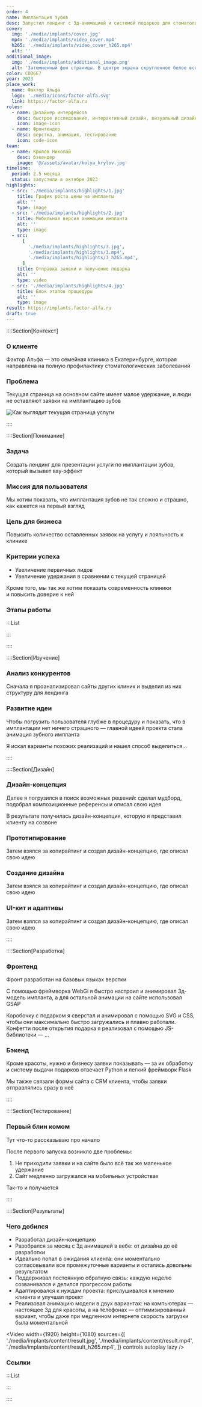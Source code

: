 ```yaml
---
order: 4
name: Имплантация зубов
desc: Запустил лендинг с 3д-анимацией и системой подарков для стоматологической клиники
cover:
  img: './media/implants/cover.jpg'
  mp4: './media/implants/video_cover.mp4'
  h265: './media/implants/video_cover_h265.mp4'
  alt: ''
additional_image:
  img: './media/implants/additional_image.png'
  alt: 'Затемненный фон страницы. В центре экрана скругленное белое всплывающее окно с изображением подарочной коробки. Под коробкой надпись: "Нажмите на подарок и узнайте, что вам досталось"'
color: CDD6E7
year: 2023
place_work:
  name: Фактор Альфа
  logo: './media/icons/factor-alfa.svg'
  link: https://factor-alfa.ru
roles:
  - name: Дизайнер интерфейсов
    desc: быстрое исследование, интерактивный дизайн, визуальный дизайн
    icon: image-icon
  - name: Фронтендер
    desc: верстка, анимация, тестирование
    icon: code-icon
team:
  - name: Крылов Николай
    desc: бэкендер
    image: '@/assets/avatar/kolya_krylov.jpg'
timeline:
  period: 2.5 месяца
  status: запустили в октябре 2023
highlights:
  - src: './media/implants/highlights/1.jpg'
    title: График роста цены на импланты
    alt: ''
    type: image
  - src: './media/implants/highlights/2.jpg'
    title: Мобильная версия анимации импланта
    alt: ''
    type: image
  - src:
      [
        './media/implants/highlights/3.jpg',
        './media/implants/highlights/3.mp4',
        './media/implants/highlights/3_h265.mp4',
      ]
    title: Отправка заявки и получение подарка
    alt: ''
    type: video
  - src: './media/implants/highlights/4.jpg'
    title: Блок этапов процедуры
    alt: ''
    type: image
result: https://implants.factor-alfa.ru
draft: true
---
```



::::Section[Контекст]

### О клиенте

Фактор Альфа — это семейная клиника в Екатеринбурге, которая направлена на полную профилактику стоматологических заболеваний

### Проблема

Текущая страница на основном сайте имеет малое удержание, и люди не оставляют заявки на имплантацию зубов

![](./media/implants/content/current-page.png 'Как выглядит текущая страница услуги')

::::

::::Section[Понимание]

### Задача

Создать лендинг для презентации услуги по имплантации зубов, который вызывет вау-эффект

### Миссия для пользователя

Мы хотим показать, что имплантация зубов не так сложно и страшно, как кажется на первый взгляд

### Цель для бизнеса

Повысить количество оставленных заявок на услугу и лояльность к клинике

### Критерии успеха

- Увеличение первичных лидов
- Увеличение удержания в сравнении с текущей страницей

Кроме того, мы так же хотим показать современность клиники и повысить доверие к ней

### Этапы работы

:::List

<Card name="Постановка задачи" number={1} />
<Card name="Анализ конкурентов" number={2} />
<Card name="Сбор референсов" number={3} />
<Card name="Создание дизайн-концепции" number={4} />
<Card name="Фронтенд" number={5} />
<Card name="Бэкенд" number={6} />
<Card name="Тестирование" number={7} />
<Card name="Доработка" number={8} />

:::

::::

::::Section[Изучение]

### Анализ конкурентов

Сначала я проанализировал сайты других клиник и выделил из них структуру для лендинга

### Развитие идеи

Чтобы погрузить пользователя глубже в процедуру и показать, что в имплантации нет ничего страшного — главной идеей проекта стала анимация зубного импланта

Я искал варианты похожих реализаций и нашел способ выделиться...

::::

::::Section[Дизайн]

### Дизайн-концепция

Далее я погрузился в поиск возможных решений: сделал мудборд, подобрал композиционные референсы и описал свою идея

В результате получилась дизайн-концепция, которую я представил клиенту на созвоне

### Прототипирование

Затем взялся за копирайтинг и создал дизайн-концепцию, где описал свою идею

### Создание дизайна

Затем взялся за копирайтинг и создал дизайн-концепцию, где описал свою идею

### UI-кит и адаптивы

Затем взялся за копирайтинг и создал дизайн-концепцию, где описал свою идею

::::

::::Section[Разработка]

### Фронтенд

Фронт разработан на базовых языках верстки

C помощью фреймворка WebGi я быстро настроил и анимировал 3д-модель импланта, а для остальной анимации на сайте использовал GSAP

Коробочку с подарком я сверстал и анимировал с помощью SVG и CSS, чтобы они максимально быстро загружались и плавно работали. Конфетти после открытия подарка я реализовал с помощью JS-библиотеки — ...

### Бэкенд

Кроме красоты, нужно и бизнесу заявки показывать — за их обработку и систему выдачи подарков отвечает Python и легкий фреймворк Flask

Мы также связали формы сайта с CRM клиента, чтобы заявки отправлялись сразу в неё

::::

::::Section[Тестирование]

### Первый блин комом

Тут что-то рассказываю про начало

После первого запуска возникло две проблемы:

1. Не приходили заявки и на сайте было всё так же маленькое удержание
2. Сайт медленно загружался на мобильных устройствах

Так-то и получается

::::

::::Section[Результаты]

### Чего добился

- Разработал дизайн-концепцию
- Разобрался за месяц с 3д анимацией в вебе: от дизайна до её разработки
- Идеально попал в ожидания клиента: они моментально согласовывали все промежуточные варианты и остались довольны результатом
- Поддерживал постоянную обратную связь: каждую неделю созванивался и делился прогрессом работы
- Адаптировался к нуждам проекта: прислушивался к мнению клиента и улучшал проект
- Реализовал анимацию модели в двух вариантах: на компьютерах — настоящее 3д для красоты, а на телефонах — оптимизированный вариант, чтобы даже при медленном интернете скорость загрузки была моментальной

<Video
	width={1920}
	height={1080}
	sources={[
		'./media/implants/content/result.jpg',
		'./media/implants/content/result.mp4',
		'./media/implants/content/result_h265.mp4',
	]}
	controls
	autoplay
	lazy
/>

### Ссылки

:::List

<Card name="Посмотреть сайт" href={frontmatter.result} />

:::

::::
